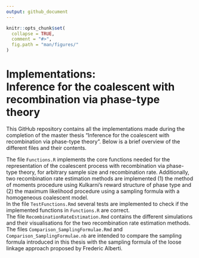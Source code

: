 ```yaml
---
output: github_document
---
```


<!-- README.md is generated from README.Rmd. Please edit that file -->

```r
knitr::opts_chunk$set(
  collapse = TRUE,
  comment = "#>",
  fig.path = "man/figures/"
)
```

# Implementations: <br/> Inference for the coalescent with recombination via phase-type theory

This GitHub repository contains all the implementations made during the completion of the master thesis "Inference for the coalescent with recombination via phase-type theory". 
Below is a brief overview of the different files and their contents.

The file `Functions.R` implements the core functions needed for the representation of the coalescent process with recombination via phase-type theory, for arbitrary sample size and recombination rate. Additionally, two recombination rate estimation methods are implemented (1) the method of moments procedure using Kulkarni's reward structure of phase type and (2) the maximum likelihood procedure using a sampling formula with a homogeneous coalescent model.<br/>
In the file `TestFunctions.Rmd` several tests are implemented to check if the implemented functions in `Functions.R` are correct.<br/>
The file `RecombinationRateEstimation.Rmd` contains the different simulations and their visualisations for the two recombination rate estimation methods.<br/>
The files `Comparison_SamplingFormulae.Rmd` and `Comparison_SamplingFormulae.nb` are intended to compare the sampling formula introduced in this thesis with the sampling formula of the loose linkage approach proposed by Frederic Alberti.

